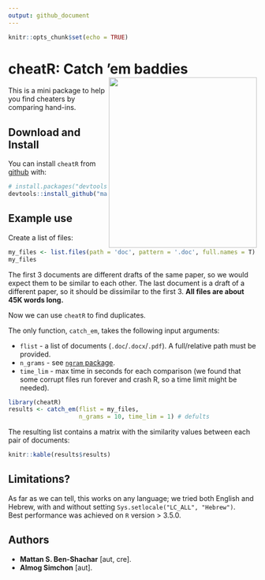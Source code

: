 ```yaml
---
output: github_document
---
```


```r
knitr::opts_chunk$set(echo = TRUE)
```

<!-- README.md is generated from README.Rmd. Please edit that file -->

# cheatR: Catch 'em baddies <img src="doc\cheatRball.png" align="right" height="345" width="300"/>

This is a mini package to help you find cheaters by comparing hand-ins.

## Download and Install

You can install `cheatR` from [github](https://github.com/mattansb/cheatR) with:

```R
# install.packages("devtools")
devtools::install_github("mattansb/cheatR")
```

## Example use

Create a list of files:

```r
my_files <- list.files(path = 'doc', pattern = '.doc', full.names = T)
my_files
```
The first 3 documents are different drafts of the same paper, so we would expect them to be similar to each other. The last document is a draft of a different paper, so it should be dissimilar to the first 3. **All files are about 45K words long.**

Now we can use `cheatR` to find duplicates.  

The only function, `catch_em`, takes the following input arguments:  
  
  - `flist` - a list of documents (`.doc`/`.docx`/`.pdf`). A full/relative path must be provided.
  - `n_grams` - see [`ngram` package](https://github.com/wrathematics/ngram).
  - `time_lim` - max time in seconds for each comparison (we found that some corrupt files run forever and crash R, so a time limit might be needed).

```r
library(cheatR)
results <- catch_em(flist = my_files,
                    n_grams = 10, time_lim = 1) # defults
```

The resulting list contains a matrix with the similarity values between each pair of documents:

```r
knitr::kable(results$results)
```

## Limitations?

As far as we can tell, this works on any language; we tried both English and Hebrew, with and without setting `Sys.setlocale("LC_ALL", "Hebrew")`.  
Best performance was achieved on `R` version > 3.5.0.

## Authors

  - **Mattan S. Ben-Shachar** [aut, cre].
  - **Almog Simchon** [aut].

